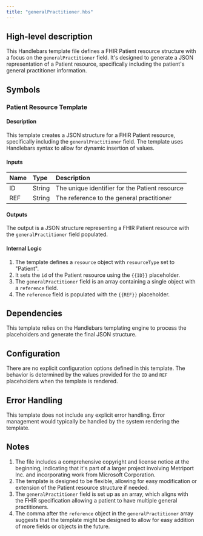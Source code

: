 ```yaml
---
title: "generalPractitioner.hbs"
---
```


## High-level description
This Handlebars template file defines a FHIR Patient resource structure with a focus on the `generalPractitioner` field. It's designed to generate a JSON representation of a Patient resource, specifically including the patient's general practitioner information.

## Symbols

### Patient Resource Template
#### Description
This template creates a JSON structure for a FHIR Patient resource, specifically including the `generalPractitioner` field. The template uses Handlebars syntax to allow for dynamic insertion of values.

#### Inputs
| Name | Type | Description |
|:-----|:-----|:------------|
| ID | String | The unique identifier for the Patient resource |
| REF | String | The reference to the general practitioner |

#### Outputs
The output is a JSON structure representing a FHIR Patient resource with the `generalPractitioner` field populated.

#### Internal Logic
1. The template defines a `resource` object with `resourceType` set to "Patient".
2. It sets the `id` of the Patient resource using the `{{ID}}` placeholder.
3. The `generalPractitioner` field is an array containing a single object with a `reference` field.
4. The `reference` field is populated with the `{{REF}}` placeholder.

## Dependencies
This template relies on the Handlebars templating engine to process the placeholders and generate the final JSON structure.

## Configuration
There are no explicit configuration options defined in this template. The behavior is determined by the values provided for the `ID` and `REF` placeholders when the template is rendered.

## Error Handling
This template does not include any explicit error handling. Error management would typically be handled by the system rendering the template.

## Notes
1. The file includes a comprehensive copyright and license notice at the beginning, indicating that it's part of a larger project involving Metriport Inc. and incorporating work from Microsoft Corporation.
2. The template is designed to be flexible, allowing for easy modification or extension of the Patient resource structure if needed.
3. The `generalPractitioner` field is set up as an array, which aligns with the FHIR specification allowing a patient to have multiple general practitioners.
4. The comma after the `reference` object in the `generalPractitioner` array suggests that the template might be designed to allow for easy addition of more fields or objects in the future.